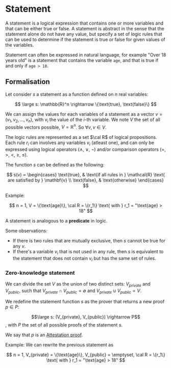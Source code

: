 # Statement

A statement is a logical expression that contains one or more variables and that can be either true or false.
A statement is abstract in the sense that the statement alone do not have any value, but specify a set of logic rules that can be used to determine if the statement is true or false for given values of the variables.

Statement can often be expressed in natural language, for example "Over 18 years old" is a statement that contains the variable `age`, and that is true if and only if `age > 18`.

## Formalisation

Let consider $s$ a statement as a function defined on $n$ real variables:

$$
\large
s: \mathbb{R}^n \rightarrow \{\text{true}, \text{false}\}
$$

We can assign the values for each variables of a statement as a vector $v = (v_1, v_2, ..., v_n)$, with $v_i$ the value of the $i$-th variable.
We note $V$ the set of all possible vectors possible, $V = \mathbb{R}^n$. So $\forall v, v \in V$.

The logic rules are represented as a set $\cal R$ of logical propositions.
Each rule $r_i$ can involves any variables $v_i$ (atleast one), and can only be expressed using logical operators ($\land$, $\lor$, $\lnot$) and/or comparison operators ($=$, $>$, $<$, $\geq$, $\leq$).

The function $s$ can be defined as the following:

$$
s(v) =
\begin{cases}
\text{true}, & \text{if all rules in } \mathcal{R} \text{ are satisfied by } \mathbf{v} \\
\text{false}, & \text{otherwise}
\end{cases}
$$

Example:

$$
n = 1, V = \{\text{age}\}, \cal R = \{r_1\} \text{ with } r_1 = "\text{age} > 18"
$$

A statement is analogous to a **predicate** in logic.

Some observations:

- If there is two rules that are mutually exclusive, then $s$ cannot be true for any $v$.
- If there's a variable $v_i$ that is not used in any rule, then $s$ is equivalent to the statement that does not contain $v_i$ but has the same set of rules.

### Zero-knowledge statement

We can divide the set $V$ as the union of two distinct sets: $V_{private}$ and $V_{public}$, such that $V_{private} \cap V_{public} = \emptyset$ and $V_{private} \cup V_{public} = V$.

We redefine the statement function $s$ as the prover that returns a new proof $p \in P$:

$$\large s: (V_{private}, V_{public}) \rightarrow P$$, with $P$ the set of all possible proofs of the statement $s$.

We say that $p$ is an [Attestation proof](./Attestation).

Example: We can rewrite the previous statement as

$$
n = 1, V_{private} = \{\text{age}\}, V_{public} = \emptyset, \cal R = \{r_1\} \text{ with } r_1 = "\text{age} > 18"
$$
